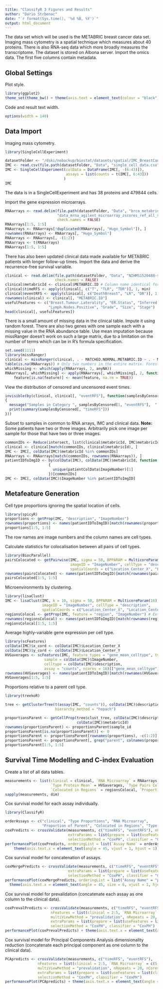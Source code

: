 ```yaml
---
title: "ClassifyR 3 Figures and Results"
author: "Dario Strbenac"
date: "`r format(Sys.time(), '%d %B, %Y')`"
output: html_document
---
```


The data set which will be used is the METABRIC breast cancer data set. Imaging mass cytometry is a spatial technique which measures about 40 proteins. There is also RNA-seq data which more broadly measures the transcriptome. The dataset is stored on Albona server. Import the omics data. The first five columns contain metadata.

## Global Settings

Plot style.

```r
library(ggplot2)
theme_set(theme_bw() + theme(axis.text = element_text(colour = "black"), plot.title = element_text(hjust = 0.5)))
```

Code and result text width.

```r
options(width = 140)
```

## Data Import

Imaging mass cytometry.

```r
library(SingleCellExperiment)
```

```r
datasetFolder <- "/dski/nobackup/biostat/datasets/spatial/IMC_BreastCancer_metabric_Ali2020"
IMC <- read.csv(file.path(datasetFolder, "Data", "single_cell_data.csv"))
IMC <- SingleCellExperiment(colData = DataFrame(IMC[, -(6:43)]),
                            assays = list(counts = t(IMC[, 6:43]))
                           )
IMC
```

The data is in a SingleCellExperiment and has 38 proteins and 479844 cells.

Import the gene expression microarrays.

```r
RNAarrays <- read.delim(file.path(datasetFolder, "Data", "brca_metabric",
                        "data_mrna_agilent_microarray_zscores_ref_all_samples.txt"),
                        check.names = FALSE)
RNAarrays[1:5, 1:5]
RNAarrays <- RNAarrays[!duplicated(RNAarrays[, "Hugo_Symbol"]), ]
rownames(RNAarrays) <- RNAarrays[, "Hugo_Symbol"]
RNAarrays <- RNAarrays[, -(1:2)]
RNAarrays <- t(RNAarrays)
RNAarrays[1:5, 1:5]
```

There has also been updated clinical data made available for METABRIC patients with longer follow-up times. Import the data and derive the recurrence-free survival variable.

```r
clinical <- read.delim(file.path(datasetFolder, "Data", "NIHMS1520488-supplement-Supp_Table_5.txt"),
                       check.names = FALSE)
clinical$metabricId <- clinical$METABRIC.ID # Column name identical for joining to omics data.
clinical$timeRFS <- apply(clinical[, c("T", "TLR", "TDR")], 1, min)
clinical$eventRFS <- apply(clinical[, c("DeathBreast", "LR", "DR")], 1, max)
rownames(clinical) <- clinical[, "METABRIC.ID"]
usefulFeatures <- c("Breast.Tumour.Laterality", "ER.Status", "Inferred.Menopausal.State",
                    "Lymph.Nodes.Positive", "Grade", "Size", "Stage")
head(clinical[, usefulFeatures])
```

There is a small amount of missing data in the clinical table. Impute it using random forest. There are also two genes with one sample each with a missing value in the RNA abundance table. Use mean imputation because missRanger doesn't work on such a large matrix, due to a limitation on the number of terms which can be in R's formula specification.

```r
set.seed(1111)
library(missRanger)
clinical <- missRanger(clinical, . - MATCHED.NORMAL.METABRIC.ID ~ . - METABRIC.ID - MATCHED.NORMAL.METABRIC.ID - Cohort - Date.Of.Diagnosis - Complete.Rec.History - metabricId)
table(is.na(RNAarrays)) # Only two numbers in the entire matrix. Forest fails.
whichMissing <- which(apply(RNAarrays, 2, anyNA))
RNAarrays[, whichMissing] <- apply(RNAarrays[, whichMissing], 2, function(feature) 
    feature[is.na(feature)] <- mean(feature, na.rm = TRUE))
```

View the distribution of censored and uncensored event times.

```r
invisible(by(clinical, clinical[, "eventRFS"], function(samplesByCensored)
{
  message("Samples in Category ", samplesByCensored[1, "eventRFS"],  " : ", nrow(samplesByCensored))
  print(summary(samplesByCensored[, "timeRFS"]))
}))
```

Subset to samples in common to RNA arrays, IMC and clinical data. **Note:** Some patients have two or three images. Arbitrarily pick one image per sample for those that have two or three images.

```r
commonIDs <- Reduce(intersect, list(clinical$metabricId, IMC$metabricId, rownames(RNAarrays)))
clinical <- clinical[match(commonIDs, clinical$metabricId), ]
IMC <- IMC[, colData(IMC)$metabricId %in% commonIDs]
RNAarrays <- RNAarrays[match(commonIDs, rownames(RNAarrays)), ]
patientIDToImgID <- by(colData(IMC), colData(IMC)$metabricId, function(patientColData)
                    {
                      unique(patientColData$ImageNumber)[1]
                    })[commonIDs]
IMC <- IMC[, colData(IMC)$ImageNumber %in% patientIDToImgID]
```

## Metafeature Generation

Cell type proportions ignoring the spatial location of cells.

```r
library(spicyR)
proportions <- getProp(IMC, "description", "ImageNumber")
rownames(proportions) <- names(patientIDToImgID)[match(rownames(proportions), patientIDToImgID)]
proportions[1:5, 1:5]
```

The row names are image numbers and the column names are cell types.

Calculate statistics for colocalisation between all pairs of cell types.

```r
library(BiocParallel)
pairsColocated <- getPairwise(IMC, sigma = 50, BPPARAM = MulticoreParam(16), fast = TRUE,
                              imageID = "ImageNumber", cellType = "description",
                              spatialCoords = c("Location_Center_X", "Location_Center_Y"))
rownames(pairsColocated) <- names(patientIDToImgID)[match(rownames(pairsColocated), patientIDToImgID)]
pairsColocated[1:5, 1:5]
```

Microenvironments by clustering.

```r
library(lisaClust)
IMC <- lisaClust(IMC, k = 10, sigma = 50, BPPARAM = MulticoreParam(16), fast = FALSE,
                 imageID = "ImageNumber", cellType = "description",
                 spatialCoords = c("Location_Center_X", "Location_Center_Y"))
regionsColocal <- getProp(IMC, feature = "region", "ImageNumber") # Extract newly-added information.
rownames(regionsColocal) <- names(patientIDToImgID)[match(rownames(regionsColocal), patientIDToImgID)]
regionsColocal[1:5, 1:5]
```

Average highly-variable gene expression per cell type.

```r
library(scFeatures)
colData(IMC)$x_cord <- colData(IMC)$Location_Center_X
colData(IMC)$y_cord <- colData(IMC)$Location_Center_Y
HVGaverages <- scFeatures(IMC, feature_types = "gene_mean_celltype", type = "spatial_p",
                  sample = colData(IMC)$ImageNumber,
                  celltype = colData(IMC)$description,
                  assay = "counts", ncores = 16)[["gene_mean_celltype"]]
rownames(HVGaverages) <- names(patientIDToImgID)[match(rownames(HVGaverages), patientIDToImgID)]
HVGaverages[1:5, 1:5]
```

Proportions relative to a parent cell type.

```r
library(treekoR)

tree <- getClusterTree(t(assay(IMC, "counts")), colData(IMC)$description,
                       hierarchy_method = "hopach")

proportionsParent <- getCellProp(tree$clust_tree, colData(IMC)$description, colData(IMC)$metabricId,
                                 colData(IMC)$metabricId)
rownames(proportionsParent) <- proportionsParent$sample_id
proportionsParent[is.na(proportionsParent)] <- 0
proportionsParent <- proportionsParent[rownames(proportions), -c(1:2)]
proportionsParent <- proportionsParent[, grep("parent", colnames(proportionsParent))]
proportionsParent[1:5, 1:5]
```

## Survival Time Modelling and C-index Evaluation

Create a list of all data tables.

```r
measurements <- list(clinical = clinical, `RNA Microarray` = RNAarrays, `Type Proportions` = proportions,
                     `Type Protein Mean` = HVGaverages, `Type Pairs Colocated` = pairsColocated,
                     `Colocated in Regions` = regionsColocal, `Proportion of Parent` = proportionsParent)
sapply(measurements, dim)
```

Cox survival model for each assay individually.

```r
library(ClassifyR)
```

```r
orderAssays <- c("clinical", "Type Proportions", "RNA Microarray",
                 "Proportion of Parent", "Colocated in Regions", "Type Protein Mean", "Type Pairs Colocated")
coxPredicts <- crossValidate(measurements, c("timeRFS", "eventRFS"), nFeatures = 10,
                             extraParams = list(prepare = list(useFeatures = list(clinical = usefulFeatures))),
                             selectionMethod = "CoxPH", classifier = "CoxPH", nRepeats = 20, nCores = 16)
performancePlot(coxPredicts, orderingList = list(`Assay Name` = orderAssays)) +
    theme(axis.text.x = element_text(angle = 45, vjust = 1, hjust = 1)) + ggtitle("Concordance of Individual Assays")
```

Cox survival model for concatenation of assays.

```r
coxMergePredicts <- crossValidate(measurements, c("timeRFS", "eventRFS"), nFeatures = 10, multiViewMethod = "merge",
                             extraParams = list(prepare = list(useFeatures = list(clinical = usefulFeatures))),
                             selectionMethod = "CoxPH", classifier = "CoxPH", nRepeats = 20, nCores = 16)
performancePlot(coxMergePredicts, orderingList = list("Assay Name" = "performanceDescending")) +
  theme(axis.text.x = element_text(angle = 45, size = 6, vjust = 1, hjust = 1)) + ggtitle("METABRIC All Merges Comparison")
```

Cox survival model for prevalidation (concatenate each assay as one column to the clinical data).

```r
coxPrevalPredicts <- crossValidate(measurements, c("timeRFS", "eventRFS"),
                     nFeatures = list(clinical = 2:5, `RNA Microarray` = c(5, 10, 20, 50)),
                     multiViewMethod = "prevalidation", nRepeats = 20, nCores = 20,
                     extraParams = list(prepare = list(useFeatures = list(clinical = usefulFeatures))),
                     selectionMethod = "CoxPH", classifier = "CoxPH")
performancePlot(coxPrevalPredicts) + theme(axis.text.x = element_text(angle = 45, vjust = 1, hjust = 1))
```

Cox survival model for Principal Components Analysis dimensionality reduction (concatenate each principal component as one column to the clinical data).

```r
PCApredicts <- crossValidate(measurements, c("timeRFS", "eventRFS"),
               nFeatures = list(clinical = 2:5, `RNA Microarray` = c(5, 10, 20, 50)),
               multiViewMethod = "prevalidation", nRepeats = 20, nCores = 20,
               extraParams = list(prepare = list(useFeatures = list(clinical = usefulFeatures))),
               selectionMethod = "CoxPH", classifier = "CoxPH")
performancePlot(PCApredicts) + theme(axis.text.x = element_text(angle = 45, vjust = 1, hjust = 1))
```